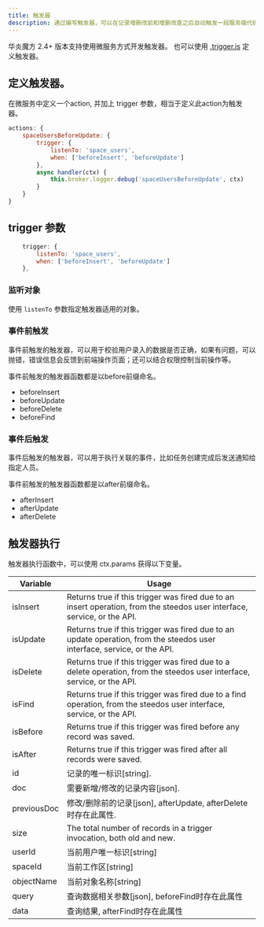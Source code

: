 ```yaml
---
title: 触发器
description: 通过编写触发器，可以在记录增删改前和增删改查之后自动触发一段服务端代码，实现个性化的数据校验和处理。
---
```


华炎魔方 2.4+ 版本支持使用微服务方式开发触发器。 也可以使用 [.trigger.js](./trigger) 定义触发器。

## 定义触发器。

在微服务中定义一个action, 并加上 trigger 参数，相当于定义此action为触发器。

```js
actions: {
    spaceUsersBeforeUpdate: {
        trigger: { 
            listenTo: 'space_users', 
            when: ['beforeInsert', 'beforeUpdate']
        },
        async handler(ctx) {
            this.broker.logger.debug('spaceUsersBeforeUpdate', ctx)
        }   
    }
}
```

## trigger 参数

```js
    trigger: { 
        listenTo: 'space_users', 
        when: ['beforeInsert', 'beforeUpdate']
    },
```

### 监听对象

使用 `listenTo` 参数指定触发器适用的对象。

### 事件前触发

事件前触发的触发器，可以用于校验用户录入的数据是否正确，如果有问题，可以抛错，错误信息会反馈到前端操作页面；还可以结合权限控制当前操作等。

事件前触发的触发器函数都是以before前缀命名。

* beforeInsert
* beforeUpdate
* beforeDelete
* beforeFind

### 事件后触发

事件后触发的触发器，可以用于执行关联的事件，比如任务创建完成后发送通知给指定人员。

事件前触发的触发器函数都是以after前缀命名。

* afterInsert
* afterUpdate
* afterDelete

## 触发器执行

触发器执行函数中，可以使用 ctx.params 获得以下变量。

Variable | Usage
-- | --
isInsert | Returns true if this trigger was fired due to an insert operation, from the steedos user interface, service, or the API.
isUpdate | Returns true if this trigger was fired due to an update operation, from the steedos user interface, service, or the API.
isDelete | Returns true if this trigger was fired due to a delete operation, from the steedos user interface, service, or the API.
isFind | Returns true if this trigger was fired due to a find operation, from the steedos user interface, service, or the API.
isBefore | Returns true if this trigger was fired before any record was saved.
isAfter | Returns true if this trigger was fired after all records were saved.
id | 记录的唯一标识[string].
doc | 需要新增/修改的记录内容[json].
previousDoc | 修改/删除前的记录[json], afterUpdate, afterDelete时存在此属性.
size | The total number of records in a trigger invocation, both old and new.
userId | 当前用户唯一标识[string]
spaceId | 当前工作区[string]
objectName | 当前对象名称[string]
query | 查询数据相关参数[json], beforeFind时存在此属性
data | 查询结果, afterFind时存在此属性